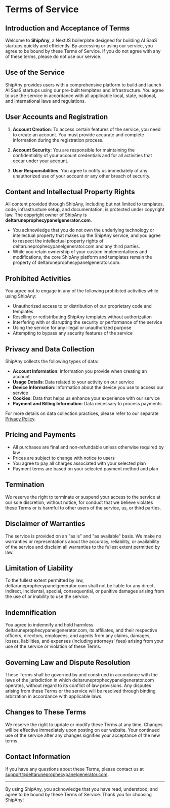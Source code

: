 # Terms of Service

## Introduction and Acceptance of Terms

Welcome to **ShipAny**, a NextJS boilerplate designed for building AI SaaS startups quickly and efficiently. By accessing or using our service, you agree to be bound by these Terms of Service. If you do not agree with any of these terms, please do not use our service.

## Use of the Service

ShipAny provides users with a comprehensive platform to build and launch AI SaaS startups using our pre-built templates and infrastructure. You agree to use the service in accordance with all applicable local, state, national, and international laws and regulations.

## User Accounts and Registration

1. **Account Creation**: To access certain features of the service, you need to create an account. You must provide accurate and complete information during the registration process.

2. **Account Security**: You are responsible for maintaining the confidentiality of your account credentials and for all activities that occur under your account.

3. **User Responsibilities**: You agree to notify us immediately of any unauthorized use of your account or any other breach of security.

## Content and Intellectual Property Rights

All content provided through ShipAny, including but not limited to templates, code, infrastructure setup, and documentation, is protected under copyright law. The copyright owner of ShipAny is **deltaruneprophecypanelgenerator.com**.

- You acknowledge that you do not own the underlying technology or intellectual property that makes up the ShipAny service, and you agree to respect the intellectual property rights of deltaruneprophecypanelgenerator.com and any third parties.
- While you retain ownership of your custom implementations and modifications, the core ShipAny platform and templates remain the property of deltaruneprophecypanelgenerator.com.

## Prohibited Activities

You agree not to engage in any of the following prohibited activities while using ShipAny:

- Unauthorized access to or distribution of our proprietary code and templates
- Reselling or redistributing ShipAny templates without authorization
- Interfering with or disrupting the security or performance of the service
- Using the service for any illegal or unauthorized purpose
- Attempting to bypass any security features of the service

## Privacy and Data Collection

ShipAny collects the following types of data:

- **Account Information**: Information you provide when creating an account
- **Usage Details**: Data related to your activity on our service
- **Device Information**: Information about the device you use to access our service
- **Cookies**: Data that helps us enhance your experience with our service
- **Payment and Billing Information**: Data necessary to process payments

For more details on data collection practices, please refer to our separate [Privacy Policy](/privacy-policy).

## Pricing and Payments

- All purchases are final and non-refundable unless otherwise required by law
- Prices are subject to change with notice to users
- You agree to pay all charges associated with your selected plan
- Payment terms are based on your selected payment method and plan

## Termination

We reserve the right to terminate or suspend your access to the service at our sole discretion, without notice, for conduct that we believe violates these Terms or is harmful to other users of the service, us, or third parties.

## Disclaimer of Warranties

The service is provided on an "as is" and "as available" basis. We make no warranties or representations about the accuracy, reliability, or availability of the service and disclaim all warranties to the fullest extent permitted by law.

## Limitation of Liability

To the fullest extent permitted by law, deltaruneprophecypanelgenerator.com shall not be liable for any direct, indirect, incidental, special, consequential, or punitive damages arising from the use of or inability to use the service.

## Indemnification

You agree to indemnify and hold harmless deltaruneprophecypanelgenerator.com, its affiliates, and their respective officers, directors, employees, and agents from any claims, damages, losses, liabilities, and expenses (including attorneys' fees) arising from your use of the service or violation of these Terms.

## Governing Law and Dispute Resolution

These Terms shall be governed by and construed in accordance with the laws of the jurisdiction in which deltaruneprophecypanelgenerator.com operates, without regard to its conflict of law provisions. Any disputes arising from these Terms or the service will be resolved through binding arbitration in accordance with applicable laws.

## Changes to These Terms

We reserve the right to update or modify these Terms at any time. Changes will be effective immediately upon posting on our website. Your continued use of the service after any changes signifies your acceptance of the new terms.

## Contact Information

If you have any questions about these Terms, please contact us at [support@deltaruneprophecypanelgenerator.com](mailto:support@deltaruneprophecypanelgenerator.com).

---

By using ShipAny, you acknowledge that you have read, understood, and agree to be bound by these Terms of Service. Thank you for choosing ShipAny!
